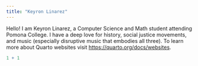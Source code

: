 ```yaml
---
title: "Keyron Linarez"
---
```


Hello! I am Keyron Linarez, a Computer Science and Math student attending Pomona College. I have a deep love for history, social justice movements, and music (especially disruptive music that embodies all three).
To learn more about Quarto websites visit <https://quarto.org/docs/websites>.

```r
1 + 1
```
